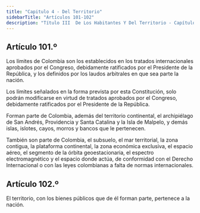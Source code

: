 ```yaml
---
title: "Capitulo 4 - Del Territorio"
sidebarTitle: "Artículos 101-102"
description: "Título III  De Los Habitantes Y Del Territorio - Capítulo 4 - Del Territorio"
---
```


## Artículo 101.º

Los límites de Colombia son los establecidos en los tratados internacionales aprobados por el Congreso, debidamente ratificados por el Presidente de la República, y los definidos por los laudos arbitrales en que sea parte la nación. 

Los límites señalados en la forma prevista por esta Constitución, solo podrán modificarse en virtud de tratados aprobados por el Congreso, debidamente ratificados por el Presidente de la República.

Forman parte de Colombia, además del territorio continental, el archipiélago de San Andrés, Providencia y Santa Catalina y la Isla de Malpelo, y demás islas, islotes, cayos, morros y bancos que le pertenecen.

También son parte de Colombia, el subsuelo, el mar territorial, la zona contigua, la plataforma continental, la zona económica exclusiva, el espacio aéreo, el segmento de la órbita geoestacionaria, el espectro electromagnético y el espacio donde actúa, de conformidad con el Derecho Internacional o con las leyes colombianas a falta de normas internacionales.

## Artículo 102.º

El territorio, con los bienes públicos que de él forman parte, pertenece a la nación.
